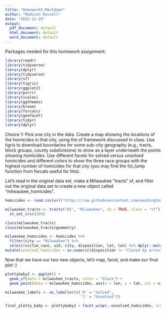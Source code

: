 ```yaml
---
title: "Homework5_Markdown"
author: "Madison Russell"
date: "2022-11-29"
output:
  pdf_document: default
  html_document: default
  word_document: default
---
```



Packages needed for this homework assignment: 

```r
library(readr)
library(tidyverse)
library(dplyr)
library(tidyverse)
library(sf)
library(tigris)
library(ggplot2)
library(purrr)
library(scales)
library(ggthemes)
library(broom)
library(forcats)
library(geofacet)
library(tidyr)
library(dplyr)
```

Choice 1: Pick one city in the data. Create a map showing the locations of the homicides in that city, using the sf framework discussed in class. Use tigris to download boundaries for some sub-city geography (e.g., tracts, block groups, county subdivisions) to show as a layer underneath the points showing homicides. Use different facets for solved versus unsolved homicides and different colors to show the three race groups with the highest number of homicides for that city (you may find the fct_lump function from forcats useful for this).


Let's read in the original data set, make a Milwaukee "tracts" sf, and filter out the original data set to create a new object called "milwaukee_homicides". 

```r
homicides <- read.csv(url("https://raw.githubusercontent.com/washingtonpost/data-homicides/master/homicide-data.csv"))

milwaukee_tracts <- tracts("WI", "Milwaukee", cb = TRUE, class = "sf") %>% st_as_sf(milwaukee_tracts, coords = c("lon", "lat")) %>% 
  st_set_crs(4269) 

class(milwaukee_tracts)
class(milwaukee_tracts$geometry)

milwaukee_homicides <- homicides %>% 
  filter(city == "Milwaukee") %>% 
  select(victim_race, uid, city, disposition, lat, lon) %>% dplyr::mutate(victim_race = forcats::fct_lump(victim_race, n = 3)) %>% 
mutate(unsolved_homicides = as.numeric(disposition != "Closed by arrest"))
```

Now that we have our two new objects, let's map, facet, and make our final plot :)

```r

plottybaby2 <- ggplot() + 
  geom_sf(data = milwaukee_tracts, color = "black") + 
  geom_point(data = milwaukee_homicides, aes(x = lon, y = lat, col = victim_race), size = .52) + labs(x = "Longitude", y = "Latitude", col = "Victim Race") + labs(x = "Longitude", y = "Latitude", col = "Victim Race") + theme_void()

milwaukee_labels <- as_labeller(c('0' = "Solved",
                                  '1' = "Unsolved"))

final_plotty_baby <- plottybaby2 + facet_wrap(.~unsolved_homicides, ncol = 2, labeller = milwaukee_labels) + ggtitle("Homicides in Milwaukee, WI") + theme(plot.title = element_text(hjust = .5))


```
